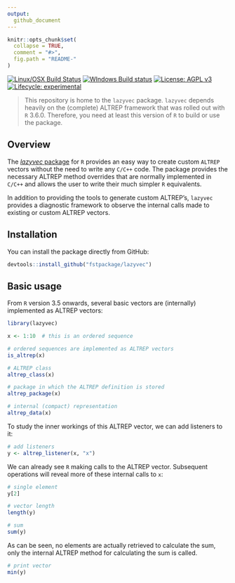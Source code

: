 ```yaml
---
output:
  github_document
---
```


<!-- README.md is generated from README.Rmd. Please edit that file -->

```r
knitr::opts_chunk$set(
  collapse = TRUE,
  comment = "#>",
  fig.path = "README-"
)
```

<!-- <img src="logo.png" align="right" /> -->

[![Linux/OSX Build Status](https://travis-ci.org/fstpackage/lazyvec.svg?branch=develop)](https://travis-ci.org/fstpackage/lazyvec)
[![WIndows Build status](https://ci.appveyor.com/api/projects/status/bfm7amtkyjvc2rk9?svg=true)](https://ci.appveyor.com/project/fstpackage/lazyvec)
[![License: AGPL v3](https://img.shields.io/badge/License-AGPL%20v3-blue.svg)](https://www.gnu.org/licenses/agpl-3.0)
[![Lifecycle: experimental](https://img.shields.io/badge/lifecycle-maturing-blue.svg)](https://www.tidyverse.org/lifecycle/#maturing)

> This repository is home to the `lazyvec` package. `lazyvec` depends heavily on the (complete) ALTREP framework that
was rolled out with `R` 3.6.0. Therefore, you need at least this version of `R` to build or use the package.

## Overview

The [_lazyvec_ package][lazyvecRepo] for `R` provides an easy way to create custom `ALTREP` vectors without the need to write any `C/C++` code. The package provides the necessary ALTREP method overrides that are normally implemented in `C/C++` and allows the user to write their much simpler `R` equivalents.

In addition to providing the tools to generate custom ALTREP's, `lazyvec` provides a diagnostic framework to
observe the internal calls made to existing or custom ALTREP vectors.

## Installation

You can install the package directly from GitHub:

```r
devtools::install_github("fstpackage/lazyvec")
```

## Basic usage

From `R` version 3.5 onwards, several basic vectors are (internally) implemented as ALTREP vectors:

```r
library(lazyvec)

x <- 1:10  # this is an ordered sequence

# ordered sequences are implemented as ALTREP vectors
is_altrep(x)

# ALTREP class
altrep_class(x)

# package in which the ALTREP definition is stored
altrep_package(x)

# internal (compact) representation
altrep_data(x)
```

To study the inner workings of this ALTREP vector, we can add listeners to it:

```r
# add listeners
y <- altrep_listener(x, "x")
```

We can already see `R` making calls to the ALTREP vector. Subsequent operations will reveal more of
these internal calls to `x`:

```r
# single element
y[2]

# vector length
length(y)

# sum
sum(y)
```

As can be seen, no elements are actually retrieved to calculate the sum, only the internal ALTREP
method for calculating the sum is called.

```r
# print vector
min(y)
```



[lazyvecRepo]: https://github.com/fstpackage/lazyvec
